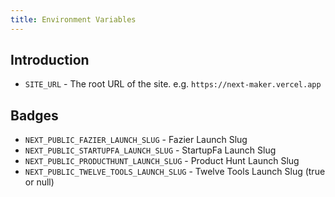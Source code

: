 ```yaml
---
title: Environment Variables
---
```

 
## Introduction

- `SITE_URL` - The root URL of the site. e.g. `https://next-maker.vercel.app`

## Badges

- `NEXT_PUBLIC_FAZIER_LAUNCH_SLUG` - Fazier Launch Slug
- `NEXT_PUBLIC_STARTUPFA_LAUNCH_SLUG` - StartupFa Launch Slug
- `NEXT_PUBLIC_PRODUCTHUNT_LAUNCH_SLUG` - Product Hunt Launch Slug
- `NEXT_PUBLIC_TWELVE_TOOLS_LAUNCH_SLUG` - Twelve Tools Launch Slug (true or null)
